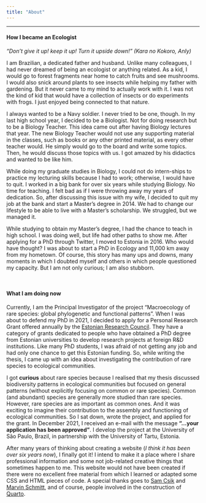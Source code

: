 ```yaml
---
title: "About"
---
```


------------------------------------------------------------------------

#### How I became an Ecologist

<p style="font-size: small">

<i> "Don't give it up! keep it up! Turn it upside down!" (Kara no Kokoro, Anly) </i>

</p>

I am Brazilian, a dedicated father and husband. Unlike many colleagues, I had never dreamed of being an ecologist or anything related. As a kid, I would go to forest fragments near home to catch fruits and see mushrooms. I would also snick around plants to see insects while helping my father with gardening. But it never came to my mind to actually work with it. I was not the kind of kid that would have a collection of insects or do experiments with frogs. I just enjoyed being connected to that nature.

I always wanted to be a Navy soldier. I never tried to be one, though. In my last high school year, I decided to be a Biologist. Not for doing research but to be a Biology Teacher. This idea came out after having Biology lectures that year. The new Biology Teacher would not use any supporting material in the classes, such as books or any other printed material, as every other teacher would. He simply would go to the board and write some topics. Then, he would discuss those topics with us. I got amazed by his didactics and wanted to be like him.

While doing my graduate studies in Biology, I could not do intern-ships to practice my lecturing skills because I had to work; otherwise, I would have to quit. I worked in a big bank for over six years while studying Biology. No time for teaching. I felt bad as if I were throwing away my years of dedication. So, after discussing this issue with my wife, I decided to quit my job at the bank and start a Master's degree in 2014. We had to change our lifestyle to be able to live with a Master's scholarship. We struggled, but we managed it.

While studying to obtain my Master's degree, I had the chance to teach in high school. I was doing well, but life had other paths to show me. After applying for a PhD through Twitter, I moved to Estonia in 2016. Who would have thought? I was about to start a PhD in Ecology and 11,000 km away from my hometown. Of course, this story has many ups and downs, many moments in which I doubted myself and others in which people questioned my capacity. But I am not only curious; I am also stubborn.

<br>

#### What I am doing now

Currently, I am the Principal Investigator of the project "Macroecology of rare species: global phylogenetic and functional patterns". When I was about to defend my PhD in 2021, I decided to apply for a Personal Research Grant offered annually by the [Estonian Research Council](https://etag.ee/en/). They have a category of grants dedicated to people who have obtained a PhD degree from Estonian universities to develop research projects at foreign R&D institutions. Like many PhD students, I was afraid of not getting any job and had only one chance to get this Estonian funding. So, while writing the thesis, I came up with an idea about investigating the contribution of rare species to ecological communities.

I got **curious** about rare species because I realised that my thesis discussed biodiversity patterns in ecological communities but focused on general patterns (without explicitly focusing on common or rare species). Common (and abundant) species are generally more studied than rare species. However, rare species are as important as common ones. And it was exciting to imagine their contribution to the assembly and functioning of ecological communities. So I sat down, wrote the project, and applied for the grant. In December 2021, I received an e-mail with the message **"...your application has been approved"**. I develop the project at the University of São Paulo, Brazil, in partnership with the University of Tartu, Estonia.

After many years of thinking about creating a website (*I think it has been over six years now*), I finally got it! I intend to make it a place where I share professional information and some not job-related creative things that sometimes happen to me. This website would not have been created if there were no excellent free material from which I learned or adapted some CSS and HTML pieces of code. A special thanks goes to [Sam Csik](https://github.com/samanthacsik/samanthacsik.github.io/tree/main) and [Marvin Schmitt](https://github.com/marvinschmitt), and of course, people involved in the construction of [Quarto](https://quarto.org/).
